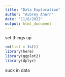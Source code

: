 ```yaml
---
title: "Data Exploration"
author: "Aubrey Ahern"
date: "11/8/2022"
output: html_document
---
```


set things up
```r
rm(list = ls())
library(here)
library(ggplot2)
library(dplyr)
```

suck in data
```r

```

